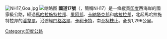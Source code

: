 [[File:NH17_Goa.jpg|thumb]]
[[File:National_Highway_17_(India).png|缩略图]]
'''國道17號'''（{{lang-en|National Highway 17}}，簡稱NH17）是一條縱貫[[印度|印度]]西海岸的國家級公路，經過[[馬哈拉施特拉邦|馬哈拉施特拉邦]]、[[果阿邦|果阿邦]]、[[卡納塔克邦|卡納塔克邦]]和[[喀拉拉邦|喀拉拉邦]]，北起馬哈拉施特拉邦的[[潘韋爾|潘韋爾]]，沿途經[[門格洛爾|門格洛爾]]、[[卡利卡特|卡利卡特]]，南至[[柯枝|柯枝]]止。全長1,296公里。

{{Commonscat|NH 17 (India)}}

[[Category:印度公路|Category:印度公路]]